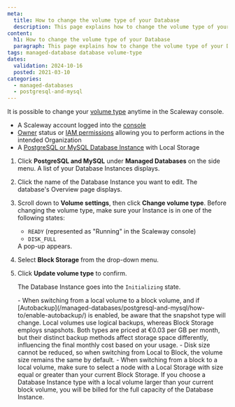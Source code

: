 ```yaml
---
meta:
  title: How to change the volume type of your Database
  description: This page explains how to change the volume type of your Database
content:
  h1: How to change the volume type of your Database
  paragraph: This page explains how to change the volume type of your Database
tags: managed-database database volume-type
dates:
  validation: 2024-10-16
  posted: 2021-03-10
categories:
  - managed-databases
  - postgresql-and-mysql
---
```


It is possible to change your [volume type](/managed-databases/postgresql-and-mysql/concepts/#volume-type) anytime in the Scaleway console.

<Macro id="requirements" />

- A Scaleway account logged into the [console](https://console.scaleway.com)
- [Owner](/identity-and-access-management/iam/concepts/#owner) status or [IAM permissions](/identity-and-access-management/iam/concepts/#permission) allowing you to perform actions in the intended Organization
- A [PostgreSQL or MySQL Database Instance](/managed-databases/postgresql-and-mysql/quickstart/) with Local Storage

1. Click **PostgreSQL and MySQL** under **Managed Databases** on the side menu. A list of your Database Instances displays.
2. Click the name of the Database Instance you want to edit. The database's Overview page displays.
3. Scroll down to **Volume settings**, then click **Change volume type**.
    <Message type="important">
      Before changing the volume type, make sure your Instance is in one of the following states:
      - `READY` (represented as "Running" in the Scaleway console)
      - `DISK_FULL`
    </Message>
    A pop-up appears.
4. Select **Block Storage** from the drop-down menu.
5. Click **Update volume type** to confirm.

    The Database Instance goes into the `Initializing` state.

    <Message type="important">
      - When switching from a local volume to a block volume, and if [Autobackup](/managed-databases/postgresql-and-mysql/how-to/enable-autobackup/) is enabled, be aware that the snapshot type will change. Local volumes use logical backups, whereas Block Storage employs snapshots. Both types are priced at €0.03 per GB per month, but their distinct backup methods affect storage space differently, influencing the final monthly cost based on your usage.
      - Disk size cannot be reduced, so when switching from Local to Block, the volume size remains the same by default.
      - When switching from a block to a local volume, make sure to select a node with a Local Storage with size equal or greater than your current Block Storage. If you choose a Database Instance type with a local volume larger than your current block volume, you will be billed for the full capacity of the Database Instance.
    </Message>